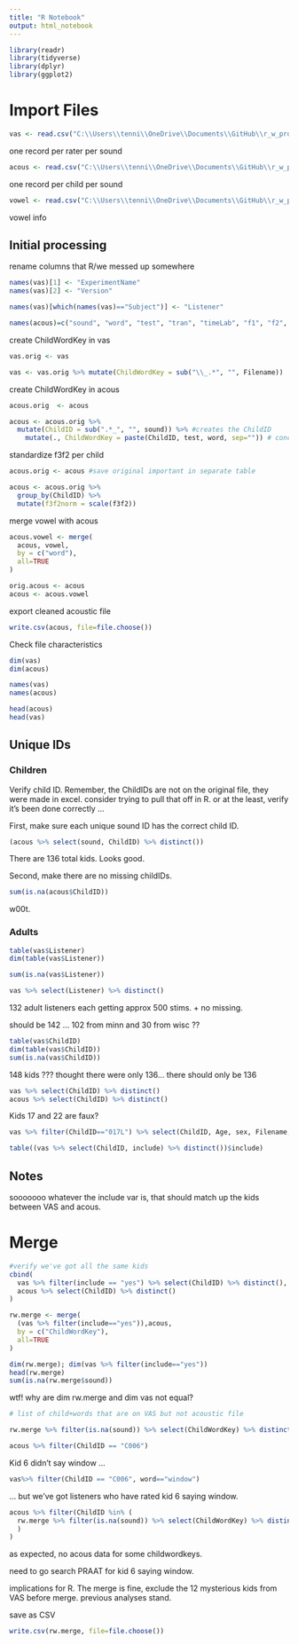 ```yaml
---
title: "R Notebook"
output: html_notebook
---
```



```r
library(readr)
library(tidyverse)
library(dplyr)
library(ggplot2)
```


# Import Files

```r
vas <- read.csv("C:\\Users\\tenni\\OneDrive\\Documents\\GitHub\\r_w_project\\data\\raw_rw_data.csv")
```
one record per rater per sound


```r
acous <- read.csv("C:\\Users\\tenni\\OneDrive\\Documents\\GitHub\\r_w_project\\data\\raw_acoustic_data.csv")
```
one record per child per sound



```r
vowel <- read.csv("C:\\Users\\tenni\\OneDrive\\Documents\\GitHub\\r_w_project\\data\\target_words_vowel_type.csv")
```
vowel info


## Initial processing

rename columns that R/we messed up somewhere
```r
names(vas)[1] <- "ExperimentName"
names(vas)[2] <- "Version"

names(vas)[which(names(vas)=="Subject")] <- "Listener"

names(acous)=c("sound", "word", "test", "tran", "timeLab", "f1", "f2", "f3", "f3f2")
```




create ChildWordKey in vas
```r
vas.orig <- vas

vas <- vas.orig %>% mutate(ChildWordKey = sub("\\_.*", "", Filename))
```


create ChildWordKey in acous
```r
acous.orig  <- acous

acous <- acous.orig %>% 
  mutate(ChildID = sub(".*_", "", sound)) %>% #creates the ChildID
    mutate(., ChildWordKey = paste(ChildID, test, word, sep="")) # concatenates Child, Test, and Word
```



standardize f3f2 per child
```r
acous.orig <- acous #save original important in separate table

acous <- acous.orig %>% 
  group_by(ChildID) %>% 
  mutate(f3f2norm = scale(f3f2))
```


merge vowel with acous
```r
acous.vowel <- merge(
  acous, vowel,
  by = c("word"),
  all=TRUE
)

orig.acous <- acous
acous <- acous.vowel
```

export cleaned acoustic file
```r
write.csv(acous, file=file.choose())
```



Check file characteristics
```r
dim(vas)
dim(acous)

names(vas)
names(acous)

head(acous)
head(vas)
```  


## Unique IDs

### Children

Verify child ID. Remember, the ChildIDs are not on the original file, they were made in excel. consider trying to pull that off in R. or at the least, verify it's been done correctly ...

First, make sure each unique sound ID has the correct child ID.
```r
(acous %>% select(sound, ChildID) %>% distinct())
```
There are 136 total kids. Looks good. 


Second, make there are no missing childIDs.
```r
sum(is.na(acous$ChildID))
```
w00t.



### Adults

```r
table(vas$Listener)
dim(table(vas$Listener))

sum(is.na(vas$Listener))

vas %>% select(Listener) %>% distinct()
```

132 adult listeners each getting approx 500 stims. + no missing. 

should be 142 ... 102 from minn and 30 from wisc ??


```r
table(vas$ChildID)
dim(table(vas$ChildID))
sum(is.na(vas$ChildID))
```
148 kids ??? thought there were only 136... there should only be 136

```r
vas %>% select(ChildID) %>% distinct()
acous %>% select(ChildID) %>% distinct()
```
Kids 17 and 22 are faux? 

```r
vas %>% filter(ChildID=="017L") %>% select(ChildID, Age, sex, Filename, ChildWordKey, )
```

```r
table((vas %>% select(ChildID, include) %>% distinct())$include)
```

## Notes

sooooooo whatever the include var is, that should match up the kids between VAS and acous. 


# Merge

```r
#verify we've got all the same kids
cbind(
  vas %>% filter(include == "yes") %>% select(ChildID) %>% distinct(),
  acous %>% select(ChildID) %>% distinct()
)
```

```r
rw.merge <- merge(
  (vas %>% filter(include=="yes")),acous, 
  by = c("ChildWordKey"),
  all=TRUE
)
```

```r
dim(rw.merge); dim(vas %>% filter(include=="yes"))
head(rw.merge)
sum(is.na(rw.merge$sound))
```


wtf! why are dim rw.merge and dim vas not equal?

```r
# list of child+words that are on VAS but not acoustic file

rw.merge %>% filter(is.na(sound)) %>% select(ChildWordKey) %>% distinct()
```


```r
acous %>% filter(ChildID == "C006")
```
Kid 6 didn't say window ...

```r
vas%>% filter(ChildID == "C006", word=="window")
```
 ... but we've got listeners who have rated kid 6 saying window. 



```r
acous %>% filter(ChildID %in% (
  rw.merge %>% filter(is.na(sound)) %>% select(ChildWordKey) %>% distinct()
  )
)
```
as expected, no acous data for some childwordkeys. 


need to go search PRAAT for kid 6 saying window. 

implications for R. The merge is fine, exclude the 12 mysterious kids from VAS before merge. previous analyses stand. 

save as CSV
```r
write.csv(rw.merge, file=file.choose())
```

